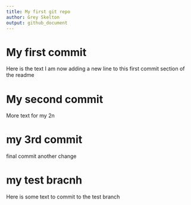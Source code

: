 ```yaml
---
title: My first git repo
author: Grey Skelton
output: github_document
---
```

# My first commit
Here is the text
I am now adding a new line to this first commit section of the readme

# My second commit
More text for my 2n

# my 3rd commit
final commit
another change

# my test bracnh
Here is some text to commit to the test branch